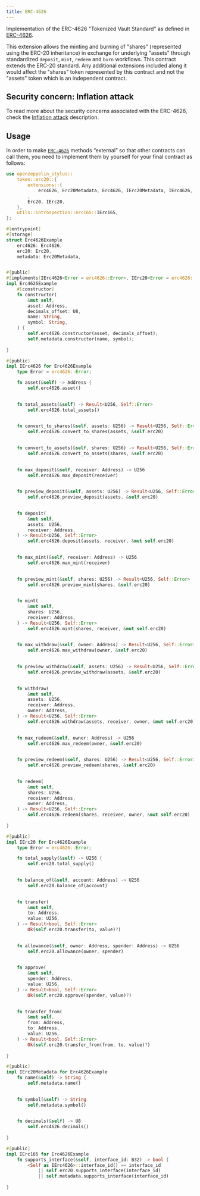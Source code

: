 ```yaml
---
title: ERC-4626
---
```


Implementation of the ERC-4626 "Tokenized Vault Standard" as defined in [ERC-4626](https://eips.ethereum.org/EIPS/eip-4626).

This extension allows the minting and burning of "shares" (represented using the ERC-20 inheritance) in exchange for underlying "assets" through standardized `deposit`, `mint`, `redeem` and `burn` workflows. This contract extends the ERC-20 standard. Any additional extensions included along it would affect the "shares" token represented by this contract and not the "assets" token which is an independent contract.

## Security concern: Inflation attack
To read more about the security concerns associated with the ERC-4626, check the [Inflation attack](https://docs.openzeppelin.com/contracts/5.x/erc4626#inflation-attack) description.

## Usage

In order to make [`ERC-4626`](https://docs.rs/openzeppelin-stylus/0.3.0-alpha.1/openzeppelin_stylus/token/erc20/extensions/erc4626/index.html) methods “external” so that other contracts can call them, you need to implement them by yourself for your final contract as follows:

```rust
use openzeppelin_stylus::
    token::erc20::{
        extensions::{
            erc4626, Erc20Metadata, Erc4626, IErc20Metadata, IErc4626,
        ,
        Erc20, IErc20,
    },
    utils::introspection::erc165::IErc165,
};

#[entrypoint]
#[storage]
struct Erc4626Example 
    erc4626: Erc4626,
    erc20: Erc20,
    metadata: Erc20Metadata,


#[public]
#[implements(IErc4626<Error = erc4626::Error>, IErc20<Error = erc4626::Error>, IErc20Metadata, IErc165)]
impl Erc4626Example 
    #[constructor]
    fn constructor(
        &mut self,
        asset: Address,
        decimals_offset: U8,
        name: String,
        symbol: String,
    ) {
        self.erc4626.constructor(asset, decimals_offset);
        self.metadata.constructor(name, symbol);
    
}

#[public]
impl IErc4626 for Erc4626Example 
    type Error = erc4626::Error;

    fn asset(&self) -> Address {
        self.erc4626.asset()
    

    fn total_assets(&self) -> Result<U256, Self::Error> 
        self.erc4626.total_assets()
    

    fn convert_to_shares(&self, assets: U256) -> Result<U256, Self::Error> 
        self.erc4626.convert_to_shares(assets, &self.erc20)
    

    fn convert_to_assets(&self, shares: U256) -> Result<U256, Self::Error> 
        self.erc4626.convert_to_assets(shares, &self.erc20)
    

    fn max_deposit(&self, receiver: Address) -> U256 
        self.erc4626.max_deposit(receiver)
    

    fn preview_deposit(&self, assets: U256) -> Result<U256, Self::Error> 
        self.erc4626.preview_deposit(assets, &self.erc20)
    

    fn deposit(
        &mut self,
        assets: U256,
        receiver: Address,
    ) -> Result<U256, Self::Error> 
        self.erc4626.deposit(assets, receiver, &mut self.erc20)
    

    fn max_mint(&self, receiver: Address) -> U256 
        self.erc4626.max_mint(receiver)
    

    fn preview_mint(&self, shares: U256) -> Result<U256, Self::Error> 
        self.erc4626.preview_mint(shares, &self.erc20)
    

    fn mint(
        &mut self,
        shares: U256,
        receiver: Address,
    ) -> Result<U256, Self::Error> 
        self.erc4626.mint(shares, receiver, &mut self.erc20)
    

    fn max_withdraw(&self, owner: Address) -> Result<U256, Self::Error> 
        self.erc4626.max_withdraw(owner, &self.erc20)
    

    fn preview_withdraw(&self, assets: U256) -> Result<U256, Self::Error> 
        self.erc4626.preview_withdraw(assets, &self.erc20)
    

    fn withdraw(
        &mut self,
        assets: U256,
        receiver: Address,
        owner: Address,
    ) -> Result<U256, Self::Error> 
        self.erc4626.withdraw(assets, receiver, owner, &mut self.erc20)
    

    fn max_redeem(&self, owner: Address) -> U256 
        self.erc4626.max_redeem(owner, &self.erc20)
    

    fn preview_redeem(&self, shares: U256) -> Result<U256, Self::Error> 
        self.erc4626.preview_redeem(shares, &self.erc20)
    

    fn redeem(
        &mut self,
        shares: U256,
        receiver: Address,
        owner: Address,
    ) -> Result<U256, Self::Error> 
        self.erc4626.redeem(shares, receiver, owner, &mut self.erc20)
    
}

#[public]
impl IErc20 for Erc4626Example 
    type Error = erc4626::Error;

    fn total_supply(&self) -> U256 {
        self.erc20.total_supply()
    

    fn balance_of(&self, account: Address) -> U256 
        self.erc20.balance_of(account)
    

    fn transfer(
        &mut self,
        to: Address,
        value: U256,
    ) -> Result<bool, Self::Error> 
        Ok(self.erc20.transfer(to, value)?)
    

    fn allowance(&self, owner: Address, spender: Address) -> U256 
        self.erc20.allowance(owner, spender)
    

    fn approve(
        &mut self,
        spender: Address,
        value: U256,
    ) -> Result<bool, Self::Error> 
        Ok(self.erc20.approve(spender, value)?)
    

    fn transfer_from(
        &mut self,
        from: Address,
        to: Address,
        value: U256,
    ) -> Result<bool, Self::Error> 
        Ok(self.erc20.transfer_from(from, to, value)?)
    
}

#[public]
impl IErc20Metadata for Erc4626Example 
    fn name(&self) -> String {
        self.metadata.name()
    

    fn symbol(&self) -> String 
        self.metadata.symbol()
    

    fn decimals(&self) -> U8 
        self.erc4626.decimals()
    
}

#[public]
impl IErc165 for Erc4626Example 
    fn supports_interface(&self, interface_id: B32) -> bool {
        <Self as IErc4626>::interface_id() == interface_id
            || self.erc20.supports_interface(interface_id)
            || self.metadata.supports_interface(interface_id)
    
}
```
